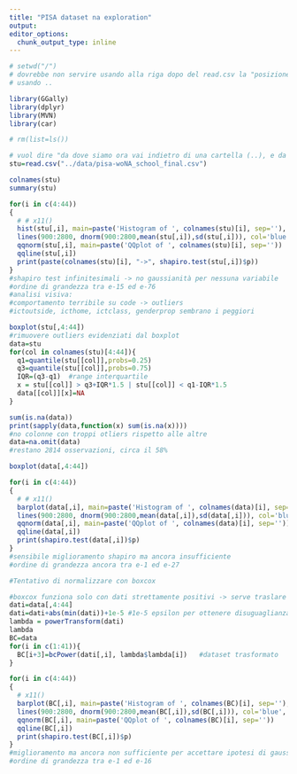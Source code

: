 ```yaml
---
title: "PISA dataset na exploration"
output: 
editor_options: 
  chunk_output_type: inline
---
```

```r
# setwd("/")
# dovrebbe non servire usando alla riga dopo del read.csv la "posizione relativa"
# usando ..

library(GGally)
library(dplyr)
library(MVN)
library(car)

# rm(list=ls())

# vuol dire "da dove siamo ora vai indietro di una cartella (..), e da lì vai in data
stu=read.csv("../data/pisa-woNA_school_final.csv")

colnames(stu)
summary(stu)
```


```r
for(i in c(4:44))
{
  # # x11()
  hist(stu[,i], main=paste('Histogram of ', colnames(stu)[i], sep=''), xlab=paste('V', i, sep=''))
  lines(900:2800, dnorm(900:2800,mean(stu[,i]),sd(stu[,i])), col='blue', lty=2)
  qqnorm(stu[,i], main=paste('QQplot of ', colnames(stu)[i], sep=''))
  qqline(stu[,i])
  print(paste(colnames(stu)[i], "->", shapiro.test(stu[,i])$p))
}
#shapiro test infinitesimali -> no gaussianità per nessuna variabile
#ordine di grandezza tra e-15 ed e-76
#analisi visiva:
#comportamento terribile su code -> outliers
#ictoutside, icthome, ictclass, genderprop sembrano i peggiori
```


```r
boxplot(stu[,4:44])
#rimuovere outliers evidenziati dal boxplot
data=stu
for(col in colnames(stu)[4:44]){
  q1=quantile(stu[[col]],probs=0.25)
  q3=quantile(stu[[col]],probs=0.75)
  IQR=(q3-q1)  #range interquartile
  x = stu[[col]] > q3+IQR*1.5 | stu[[col]] < q1-IQR*1.5
  data[[col]][x]=NA
}

sum(is.na(data))  
print(sapply(data,function(x) sum(is.na(x))))
#no colonne con troppi otliers rispetto alle altre
data=na.omit(data)
#restano 2814 osservazioni, circa il 58%
```


```r
boxplot(data[,4:44])
```


```r
for(i in c(4:44))
{
  # # x11()
  barplot(data[,i], main=paste('Histogram of ', colnames(data)[i], sep=''), xlab=paste('V', i, sep=''))
  lines(900:2800, dnorm(900:2800,mean(data[,i]),sd(data[,i])), col='blue', lty=2)
  qqnorm(data[,i], main=paste('QQplot of ', colnames(data)[i], sep=''))
  qqline(data[,i])
  print(shapiro.test(data[,i])$p)
}
#sensibile miglioramento shapiro ma ancora insufficiente 
#ordine di grandezza ancora tra e-1 ed e-27
```


```r
#Tentativo di normalizzare con boxcox

#boxcox funziona solo con dati strettamente positivi -> serve traslare dataset 
dati=data[,4:44]
dati=dati+abs(min(dati))+1e-5 #1e-5 epsilon per ottenere disuguaglianza stretta
lambda = powerTransform(dati)    
lambda
BC=data  
for(i in c(1:41)){
  BC[i+3]=bcPower(dati[,i], lambda$lambda[i])   #dataset trasformato
}

for(i in c(4:44))
{
  # x11()
  barplot(BC[,i], main=paste('Histogram of ', colnames(BC)[i], sep=''), xlab=paste('V', i, sep=''))
  lines(900:2800, dnorm(900:2800,mean(BC[,i]),sd(BC[,i])), col='blue', lty=2)
  qqnorm(BC[,i], main=paste('QQplot of ', colnames(BC)[i], sep=''))
  qqline(BC[,i])
  print(shapiro.test(BC[,i])$p)
}
#miglioramento ma ancora non sufficiente per accettare ipotesi di gaussianità
#ordine di grandezza tra e-1 ed e-16
```
